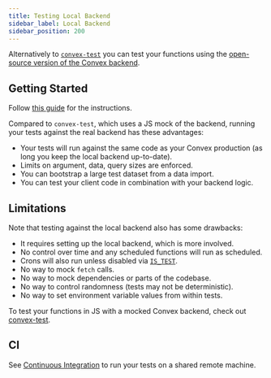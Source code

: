 ```yaml
---
title: Testing Local Backend
sidebar_label: Local Backend
sidebar_position: 200
---
```


Alternatively to [`convex-test`](/docs/testing/convex-test.mdx) you can test
your functions using the
[open-source version of the Convex backend](https://github.com/get-convex/convex-backend).

## Getting Started

Follow [this guide](https://stack.convex.dev/testing-with-local-oss-backend) for
the instructions.

Compared to `convex-test`, which uses a JS mock of the backend, running your
tests against the real backend has these advantages:

- Your tests will run against the same code as your Convex production (as long
  you keep the local backend up-to-date).
- Limits on argument, data, query sizes are enforced.
- You can bootstrap a large test dataset from a data import.
- You can test your client code in combination with your backend logic.

## Limitations

Note that testing against the local backend also has some drawbacks:

- It requires setting up the local backend, which is more involved.
- No control over time and any scheduled functions will run as scheduled.
- Crons will also run unless disabled via
  [`IS_TEST`](https://stack.convex.dev/testing-with-local-oss-backend#setting-up-a-local-backend).
- No way to mock `fetch` calls.
- No way to mock dependencies or parts of the codebase.
- No way to control randomness (tests may not be deterministic).
- No way to set environment variable values from within tests.

To test your functions in JS with a mocked Convex backend, check out
[convex-test](/docs/testing/convex-test.mdx).

## CI

See [Continuous Integration](/docs/testing/ci.mdx) to run your tests on a shared
remote machine.
